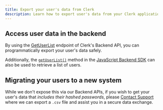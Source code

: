 ```yaml
---
title: Export your user's data from Clerk
description: Learn how to export user's data from your Clerk application.
---
```


## Access user data in the backend

By using the [GetUserList](https://clerk.com/docs/reference/backend-api/tag/Users#operation/GetUserList) endpoint of Clerk's Backend API, you can programmatically export your user's data safely.

Additionally, the [`getUserList()`](/docs/references/backend/user/get-user-list) method in the [JavaScript Backend SDK](/docs/references/backend/overview) can also be used to retrieve a list of users.

## Migrating your users to a new system

While we don't expose this via our Backend APIs, if you wish to get your user's data that _includes their hashed passwords_, please [Contact Support](https://clerk.com/contact/support) where we can export a `.csv` file and assist you in a secure data exchange.
